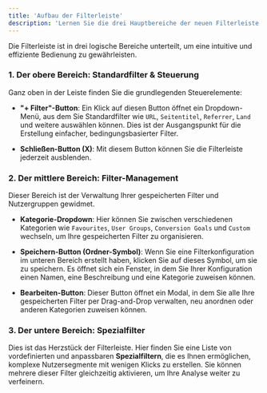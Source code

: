 ```yaml
---
title: 'Aufbau der Filterleiste'
description: 'Lernen Sie die drei Hauptbereiche der neuen Filterleiste kennen.'
---
```


Die Filterleiste ist in drei logische Bereiche unterteilt, um eine intuitive und effiziente Bedienung zu gewährleisten.


### 1. Der obere Bereich: Standardfilter & Steuerung

Ganz oben in der Leiste finden Sie die grundlegenden Steuerelemente:

*   **"+ Filter"-Button**: Ein Klick auf diesen Button öffnet ein Dropdown-Menü, aus dem Sie Standardfilter wie `URL`, `Seitentitel`, `Referrer`, `Land` und weitere auswählen können. Dies ist der Ausgangspunkt für die Erstellung einfacher, bedingungsbasierter Filter.


*   **Schließen-Button (X)**: Mit diesem Button können Sie die Filterleiste jederzeit ausblenden.

### 2. Der mittlere Bereich: Filter-Management

Dieser Bereich ist der Verwaltung Ihrer gespeicherten Filter und Nutzergruppen gewidmet.

*   **Kategorie-Dropdown**: Hier können Sie zwischen verschiedenen Kategorien wie `Favourites`, `User Groups`, `Conversion Goals` und `Custom` wechseln, um Ihre gespeicherten Filter zu organisieren.

*   **Speichern-Button (Ordner-Symbol)**: Wenn Sie eine Filterkonfiguration im unteren Bereich erstellt haben, klicken Sie auf dieses Symbol, um sie zu speichern. Es öffnet sich ein Fenster, in dem Sie Ihrer Konfiguration einen Namen, eine Beschreibung und eine Kategorie zuweisen können.


*   **Bearbeiten-Button**: Dieser Button öffnet ein Modal, in dem Sie alle Ihre gespeicherten Filter per Drag-and-Drop verwalten, neu anordnen oder anderen Kategorien zuweisen können.


### 3. Der untere Bereich: Spezialfilter

Dies ist das Herzstück der Filterleiste. Hier finden Sie eine Liste von vordefinierten und anpassbaren **Spezialfiltern**, die es Ihnen ermöglichen, komplexe Nutzersegmente mit wenigen Klicks zu erstellen. Sie können mehrere dieser Filter gleichzeitig aktivieren, um Ihre Analyse weiter zu verfeinern.
